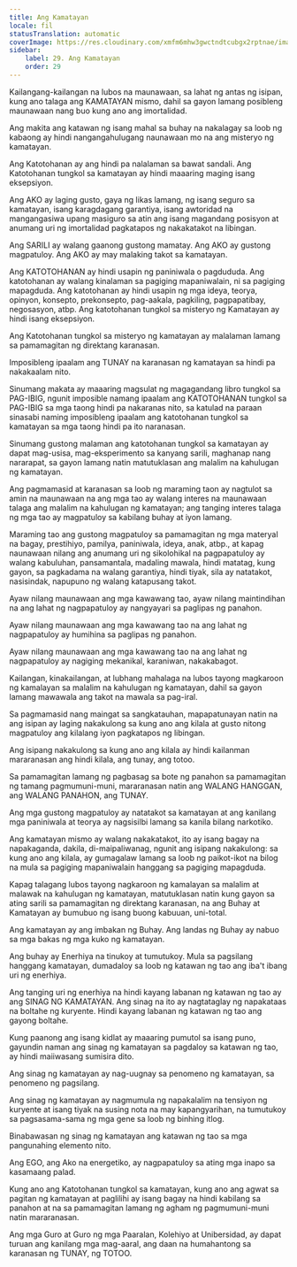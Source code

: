 ```yaml
---
title: Ang Kamatayan
locale: fil
statusTranslation: automatic
coverImage: https://res.cloudinary.com/xmfm6mhw3gwctndtcubgx2rptnae/image/upload/v1740337243/small_cover_educacion_fundamental_a051170f1c.webp
sidebar:
    label: 29. Ang Kamatayan
    order: 29
---
```

Kailangang-kailangan na lubos na maunawaan, sa lahat ng antas ng isipan, kung ano talaga ang KAMATAYAN mismo, dahil sa gayon lamang posibleng maunawaan nang buo kung ano ang imortalidad.

Ang makita ang katawan ng isang mahal sa buhay na nakalagay sa loob ng kabaong ay hindi nangangahulugang naunawaan mo na ang misteryo ng kamatayan.

Ang Katotohanan ay ang hindi pa nalalaman sa bawat sandali. Ang Katotohanan tungkol sa kamatayan ay hindi maaaring maging isang eksepsiyon.

Ang AKO ay laging gusto, gaya ng likas lamang, ng isang seguro sa kamatayan, isang karagdagang garantiya, isang awtoridad na mangangasiwa upang masiguro sa atin ang isang magandang posisyon at anumang uri ng imortalidad pagkatapos ng nakakatakot na libingan.

Ang SARILI ay walang gaanong gustong mamatay. Ang AKO ay gustong magpatuloy. Ang AKO ay may malaking takot sa kamatayan.

Ang KATOTOHANAN ay hindi usapin ng paniniwala o pagdududa. Ang katotohanan ay walang kinalaman sa pagiging mapaniwalain, ni sa pagiging mapagduda. Ang katotohanan ay hindi usapin ng mga ideya, teorya, opinyon, konsepto, prekonsepto, pag-aakala, pagkiling, pagpapatibay, negosasyon, atbp. Ang katotohanan tungkol sa misteryo ng Kamatayan ay hindi isang eksepsiyon.

Ang Katotohanan tungkol sa misteryo ng kamatayan ay malalaman lamang sa pamamagitan ng direktang karanasan.

Imposibleng ipaalam ang TUNAY na karanasan ng kamatayan sa hindi pa nakakaalam nito.

Sinumang makata ay maaaring magsulat ng magagandang libro tungkol sa PAG-IBIG, ngunit imposible namang ipaalam ang KATOTOHANAN tungkol sa PAG-IBIG sa mga taong hindi pa nakaranas nito, sa katulad na paraan sinasabi naming imposibleng ipaalam ang katotohanan tungkol sa kamatayan sa mga taong hindi pa ito naranasan.

Sinumang gustong malaman ang katotohanan tungkol sa kamatayan ay dapat mag-usisa, mag-eksperimento sa kanyang sarili, maghanap nang nararapat, sa gayon lamang natin matutuklasan ang malalim na kahulugan ng kamatayan.

Ang pagmamasid at karanasan sa loob ng maraming taon ay nagtulot sa amin na maunawaan na ang mga tao ay walang interes na maunawaan talaga ang malalim na kahulugan ng kamatayan; ang tanging interes talaga ng mga tao ay magpatuloy sa kabilang buhay at iyon lamang.

Maraming tao ang gustong magpatuloy sa pamamagitan ng mga materyal na bagay, prestihiyo, pamilya, paniniwala, ideya, anak, atbp., at kapag naunawaan nilang ang anumang uri ng sikolohikal na pagpapatuloy ay walang kabuluhan, pansamantala, madaling mawala, hindi matatag, kung gayon, sa pagkadama na walang garantiya, hindi tiyak, sila ay natatakot, nasisindak, napupuno ng walang katapusang takot.

Ayaw nilang maunawaan ang mga kawawang tao, ayaw nilang maintindihan na ang lahat ng nagpapatuloy ay nangyayari sa paglipas ng panahon.

Ayaw nilang maunawaan ang mga kawawang tao na ang lahat ng nagpapatuloy ay humihina sa paglipas ng panahon.

Ayaw nilang maunawaan ang mga kawawang tao na ang lahat ng nagpapatuloy ay nagiging mekanikal, karaniwan, nakakabagot.

Kailangan, kinakailangan, at lubhang mahalaga na lubos tayong magkaroon ng kamalayan sa malalim na kahulugan ng kamatayan, dahil sa gayon lamang mawawala ang takot na mawala sa pag-iral.

Sa pagmamasid nang maingat sa sangkatauhan, mapapatunayan natin na ang isipan ay laging nakakulong sa kung ano ang kilala at gusto nitong magpatuloy ang kilalang iyon pagkatapos ng libingan.

Ang isipang nakakulong sa kung ano ang kilala ay hindi kailanman mararanasan ang hindi kilala, ang tunay, ang totoo.

Sa pamamagitan lamang ng pagbasag sa bote ng panahon sa pamamagitan ng tamang pagmumuni-muni, mararanasan natin ang WALANG HANGGAN, ang WALANG PANAHON, ang TUNAY.

Ang mga gustong magpatuloy ay natatakot sa kamatayan at ang kanilang mga paniniwala at teorya ay nagsisilbi lamang sa kanila bilang narkotiko.

Ang kamatayan mismo ay walang nakakatakot, ito ay isang bagay na napakaganda, dakila, di-maipaliwanag, ngunit ang isipang nakakulong: sa kung ano ang kilala, ay gumagalaw lamang sa loob ng paikot-ikot na bilog na mula sa pagiging mapaniwalain hanggang sa pagiging mapagduda.

Kapag talagang lubos tayong nagkaroon ng kamalayan sa malalim at malawak na kahulugan ng kamatayan, matutuklasan natin kung gayon sa ating sarili sa pamamagitan ng direktang karanasan, na ang Buhay at Kamatayan ay bumubuo ng isang buong kabuuan, uni-total.

Ang kamatayan ay ang imbakan ng Buhay. Ang landas ng Buhay ay nabuo sa mga bakas ng mga kuko ng kamatayan.

Ang buhay ay Enerhiya na tinukoy at tumutukoy. Mula sa pagsilang hanggang kamatayan, dumadaloy sa loob ng katawan ng tao ang iba't ibang uri ng enerhiya.

Ang tanging uri ng enerhiya na hindi kayang labanan ng katawan ng tao ay ang SINAG NG KAMATAYAN. Ang sinag na ito ay nagtataglay ng napakataas na boltahe ng kuryente. Hindi kayang labanan ng katawan ng tao ang gayong boltahe.

Kung paanong ang isang kidlat ay maaaring pumutol sa isang puno, gayundin naman ang sinag ng kamatayan sa pagdaloy sa katawan ng tao, ay hindi maiiwasang sumisira dito.

Ang sinag ng kamatayan ay nag-uugnay sa penomeno ng kamatayan, sa penomeno ng pagsilang.

Ang sinag ng kamatayan ay nagmumula ng napakalalim na tensiyon ng kuryente at isang tiyak na susing nota na may kapangyarihan, na tumutukoy sa pagsasama-sama ng mga gene sa loob ng binhing itlog.

Binabawasan ng sinag ng kamatayan ang katawan ng tao sa mga pangunahing elemento nito.

Ang EGO, ang Ako na energetiko, ay nagpapatuloy sa ating mga inapo sa kasamaang palad.

Kung ano ang Katotohanan tungkol sa kamatayan, kung ano ang agwat sa pagitan ng kamatayan at paglilihi ay isang bagay na hindi kabilang sa panahon at na sa pamamagitan lamang ng agham ng pagmumuni-muni natin mararanasan.

Ang mga Guro at Guro ng mga Paaralan, Kolehiyo at Unibersidad, ay dapat turuan ang kanilang mga mag-aaral, ang daan na humahantong sa karanasan ng TUNAY, ng TOTOO.

